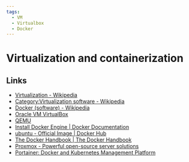 ```yaml
---
tags:
  - VM
  - Virtualbox
  - Docker
---
```


# Virtualization and containerization

## Links

- [Virtualization - Wikipedia](https://en.wikipedia.org/wiki/Virtualization)
- [Category:Virtualization software - Wikipedia](https://en.wikipedia.org/wiki/Category:Virtualization_software)
- [Docker (software) - Wikipedia](<https://en.wikipedia.org/wiki/Docker_(software)>)
- [Oracle VM VirtualBox](https://www.virtualbox.org/)
- [QEMU](https://www.qemu.org/)
- [Install Docker Engine | Docker Documentation](https://docs.docker.com/engine/install/)
- [ubuntu - Official Image | Docker Hub](https://hub.docker.com/_/ubuntu)
- [The Docker Handbook | The Docker Handbook](https://docker-handbook.farhan.dev/)
- [Proxmox - Powerful open-source server solutions](https://www.proxmox.com/en/)
- [Portainer: Docker and Kubernetes Management Platform](https://www.portainer.io/)
